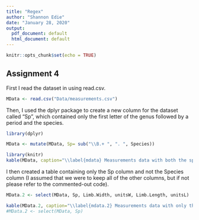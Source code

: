 ```yaml
---
title: "Regex"
author: "Shannon Edie"
date: "January 28, 2020"
output:
  pdf_document: default
  html_document: default
---
```


```r
knitr::opts_chunk$set(echo = TRUE)
```

## Assignment 4

First I read the dataset in using read.csv.

```r

MData <- read.csv("Data/measurements.csv")

```

Then, I used the dplyr package to create a new column for the dataset called "Sp", which contained only the first letter of the genus followed by a period and the species.

```r

library(dplyr)

MData <- mutate(MData, Sp= sub("\\B.+ ", ". ", Species))

library(knitr)
kable(MData, caption="\\label{mdata} Measurements data with both the species names and the abbreviated species names.")


```

I then created a table containing only the Sp column and not the Species column (I assumed that we were to keep all of the other columns, but if not please refer to the commented-out code).

```r

MData.2 <- select(MData, Sp, Limb.Width, unitsW, Limb.Length, unitsL)

kable(MData.2, caption="\\label{mdata.2} Measurements data with only the abbreviated species names.")
#MData.2 <- select(MData, Sp)

```


